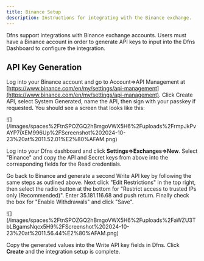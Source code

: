 ```yaml
---
title: Binance Setup
description: Instructions for integrating with the Binance exchange.
---
```


Dfns support integrations with Binance exchange accounts.  Users must have a Binance account in order to generate API keys to input into the Dfns Dashboard to configure the integration.

<Youtube videoId="FFQ3aowz_0Y" />

## API Key Generation

Log into your Binance account and go to Account=>API Management at [https://www.binance.com/en/my/settings/api-management](https://www.binance.com/en/my/settings/api-management).   Click Create API, select System Generated, name the API, then sign with your passkey if requeste&#x64;**.**   You should see a screen that looks like this:

<Frame>![](/images/spaces%2FtnSPOZGQ2hBmgoVWX5H6%2Fuploads%2FrmpJkPvAYP7iXEM996Up%2FScreenshot%202024-10-23%20at%2011.52.01%E2%80%AFAM.png)</Frame>

Log into your Dfns dashboard and click **Settings=>Exchanges=>New**.  Select "Binance" and copy the API and Secret keys from above into the corresponding fields for the Read credentials. 

Go back to Binance and generate a second Write API key by following the same steps as outlined above.  Next click "Edit Restrictions" in the top right, then select the radio button at the bottom for "Restrict access to trusted IPs only (Recommended)".  Enter 35.181.116.68 and push return.  Finally check the box for "Enable Withdrawals" and click "Save". 

<Frame>![](/images/spaces%2FtnSPOZGQ2hBmgoVWX5H6%2Fuploads%2FaWZU3TbLBgamsNqcx5H9%2FScreenshot%202024-10-23%20at%2011.56.44%E2%80%AFAM.png)</Frame>

Copy the generated values into the Write API key fields in Dfns. Click **Create** and the integration setup is complete.

